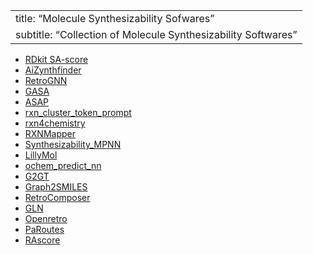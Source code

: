 
---
title: "Molecule Synthesizability Sofwares"
subtitle: "Collection of Molecule Synthesizability Softwares"
---

* [RDkit SA-score]()
* [AiZynthfinder](https://github.com/MolecularAI/aizynthfinder)
* [RetroGNN](https://github.com/pchliu/RetroGNN)
* [GASA](https://github.com/cadd-synthetic/GASA)
* [ASAP](https://github.com/grzsko/ASAP)
* [rxn_cluster_token_prompt](https://github.com/rxn4chemistry/rxn_cluster_token_prompt)
* [rxn4chemistry](https://github.com/rxn4chemistry/rxn4chemistry)
* [RXNMapper](https://github.com/rxn4chemistry/rxnmapper)
* [Synthesizability_MPNN](https://github.com/pchliu/Synthesizability)
* [LillyMol](https://github.com/EliLillyCo/LillyMol)
* [ochem_predict_nn](https://github.com/connorcoley/ochem_predict_nn)
* [G2GT](https://github.com/Anonnoname/G2GT_2)
* [Graph2SMILES](https://github.com/coleygroup/Graph2SMILES)
* [RetroComposer](https://github.com/uta-smile/RetroComposer)
* [GLN](https://github.com/Hanjun-Dai/GLN)
* [Openretro](https://github.com/coleygroup/openretro)
* [PaRoutes](https://github.com/MolecularAI/PaRoutes)
* [RAscore](https://github.com/reymond-group/RAscore)






